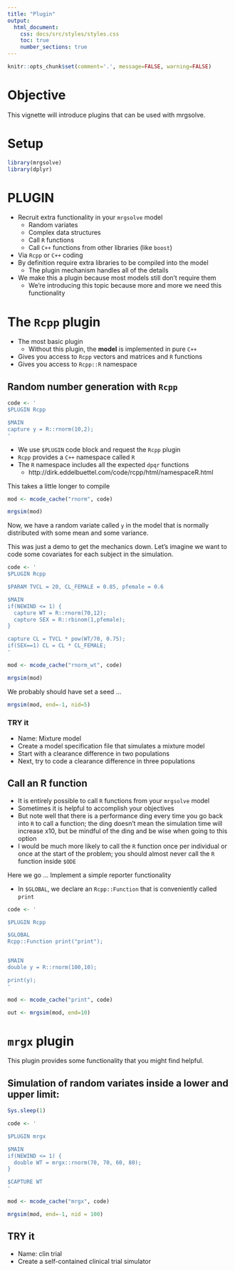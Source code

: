 ```yaml
---
title: "Plugin"
output: 
  html_document:
    css: docs/src/styles/styles.css
    toc: true
    number_sections: true
---
```


```r
knitr::opts_chunk$set(comment='.', message=FALSE, warning=FALSE)
```

# Objective

This vignette will introduce plugins that can be used with mrgsolve.

# Setup
```r
library(mrgsolve)
library(dplyr)
```


# PLUGIN

* Recruit extra functionality in your `mrgsolve` model
    - Random variates 
    - Complex data structures
    - Call `R` functions
    - Call `C++` functions from other libraries (like `boost`)
* Via `Rcpp` or `C++` coding
* By definition require extra libraries to be compiled into the model
    - The plugin mechanism handles all of the details
* We make this a plugin because most models still don't require them
    - We're introducing this topic because more and more we need this functionality
  
  
# The `Rcpp` plugin

* The most basic plugin
  * Without this plugin, the __model__ is implemented in pure `C++`
* Gives you access to `Rcpp` vectors and matrices and `R` functions
* Gives you access to `Rcpp::R` namespace


## Random number generation with `Rcpp`


```r
code <- '
$PLUGIN Rcpp

$MAIN
capture y = R::rnorm(10,2);
'
```

* We use `$PLUGIN` code block and request the `Rcpp` plugin
* `Rcpp` provides a `C++` namespace called `R`
* The `R` namespace includes all the expected `dpqr` functions
  - http://dirk.eddelbuettel.com/code/rcpp/html/namespaceR.html


This takes a little longer to compile
```r
mod <- mcode_cache("rnorm", code)
```

```r
mrgsim(mod) 
```

Now, we have a random variate called `y` in the model 
that is normally distributed with some mean and 
some variance.  

This was just a demo to get the mechanics down.  Let's 
imagine we want to code some covariates for each subject 
in the simulation.


```r
code <- '
$PLUGIN Rcpp

$PARAM TVCL = 20, CL_FEMALE = 0.85, pfemale = 0.6

$MAIN
if(NEWIND <= 1) {
  capture WT = R::rnorm(70,12);
  capture SEX = R::rbinom(1,pfemale);
}

capture CL = TVCL * pow(WT/70, 0.75);
if(SEX==1) CL = CL * CL_FEMALE;
'
```

```r
mod <- mcode_cache("rnorm_wt", code)
```


```r
mrgsim(mod)
```


We probably should have set a seed ...

```r
mrgsim(mod, end=-1, nid=5) 
```


### <alrt>TRY it</alrt>

* Name: <dsb>Mixture model</dsb>
* Create a model specification file that simulates a mixture model
* Start with a clearance difference in two populations
* Next, try to code a clearance difference in three populations


## Call an R function

* It is entirely possible to call `R` functions from your
`mrgsolve` model
* Sometimes it is helpful to accomplish your objectives
* But note well that there is a performance ding every time
you go back into `R` to call a function; the ding doesn't 
mean the simulation time will increase x10, but be mindful 
of the ding and be wise when going to this option
* I would be much more likely to call the `R` function
once per individual or once at the start of the problem;
you should almost never call the `R` function inside `$ODE`

Here we go ... Implement a simple reporter functionality 

* In `$GLOBAL`, we declare an `Rcpp::Function` that is
conveniently called `print`


```r
code <- '

$PLUGIN Rcpp

$GLOBAL
Rcpp::Function print("print");


$MAIN
double y = R::rnorm(100,10);

print(y);
'
```

```r
mod <- mcode_cache("print", code)

out <- mrgsim(mod, end=10)
```

# `mrgx` plugin

This plugin provides some functionality that 
you might find helpful. 

## Simulation of random variates inside a lower and upper limit:

```r

Sys.sleep(1)

code <- '

$PLUGIN mrgx

$MAIN 
if(NEWIND <= 1) {
  double WT = mrgx::rnorm(70, 70, 60, 80);
}

$CAPTURE WT
'
```


```r
mod <- mcode_cache("mrgx", code)

mrgsim(mod, end=-1, nid = 100)
```



## <alrt>TRY it</alrt>

* Name: <dsb>clin trial</dsb>
* Create a self-contained clinical trial simulator








